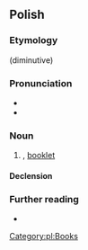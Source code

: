 ==Polish==

===Etymology===
{{suffix|pl|książka|eczka}} (diminutive)

===Pronunciation===
* {{pl-IPA}}
* {{audio|pl|Pl-książeczka.ogg|Audio}}

===Noun===
{{pl-noun|f}}

# {{diminutive of|pl|książka}}, [[booklet]]

====Declension====
{{pl-decl-noun-f}}

===Further reading===
* {{R:PWN}}

[[Category:pl:Books]]